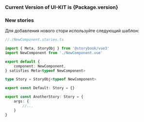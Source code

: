 
<Meta title="Introduction" />

<h3>Current Version of UI-KIT is {Package.version}</h3>


### New stories
Для добавления нового стори используйте следующий шаблон:

```typescript
//./NewComponent.stories.ts

import { Meta, StoryObj } from '@storybook/vue3'
import NewComponent from './NewComponent.vue'

export default {
	component: NewComponent,
} satisfies Meta<typeof NewComponent>

type Story = StoryObj<typeof NewComponent>

export const Default: Story = {}

export const AnotherStory: Story = {
	args: {
		//...
	}
}
```